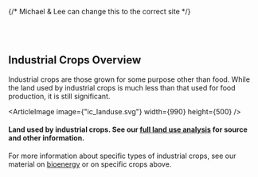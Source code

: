 
<MatterNonFoodCrops />

{/* Michael & Lee can change this to the correct site */}

<div className={`${site}-background-gradient`}>
<br></br>

## Industrial Crops Overview
Industrial crops are those grown for some purpose other than food. While the land used by industrial crops is much less than that used for food production, it is still significant.

<ArticleImage image={"ic_landuse.svg"} width={990} height={500} />
#### Land used by industrial crops. See our [full land use analysis](/habitat/environment/land_use_socio) for source and other information.

For more information about specific types of industrial crops, see our material on [bioenergy](http://urbancruiseship.org/solution/energy/bio) or on specific crops above.

<br></br>
</div>